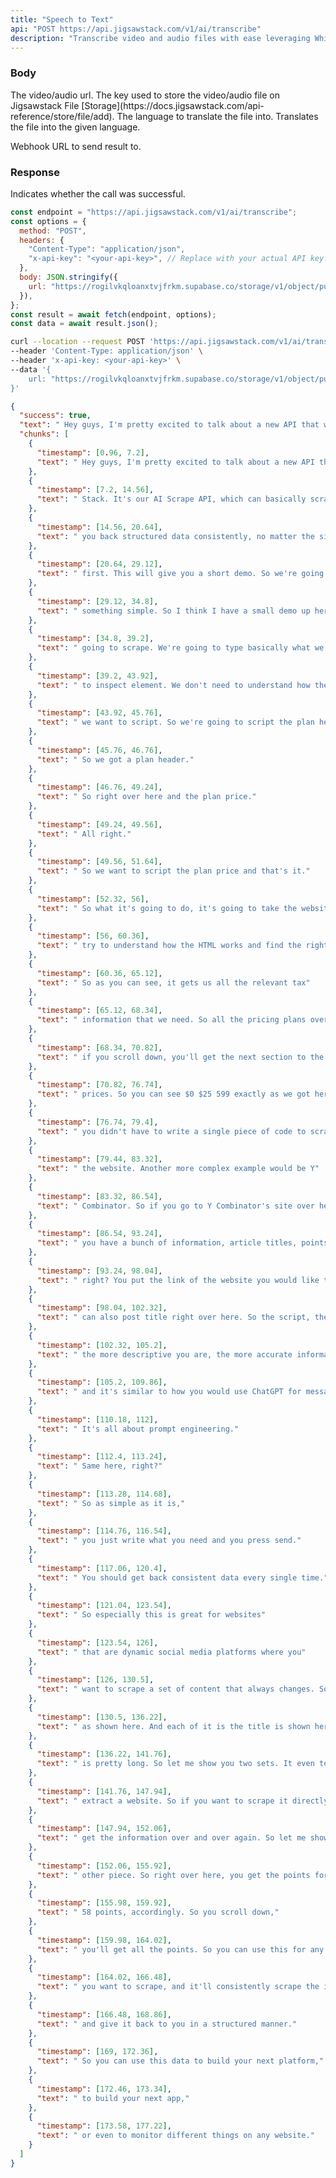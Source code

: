 ```yaml
---
title: "Speech to Text"
api: "POST https://api.jigsawstack.com/v1/ai/transcribe"
description: "Transcribe video and audio files with ease leveraging Whisper Large V3 AI model."
---
```


### Body

<ParamField body="url" type="string">
  The video/audio url.
</ParamField>

<ParamField body="file_store_key" type="string">
  The key used to store the video/audio file on Jigsawstack File
  [Storage](https://docs.jigsawstack.com/api-reference/store/file/add).
</ParamField>

<ParamField body="language" type="string">
  The language to translate the file into.
</ParamField>

<ParamField body="translate" type="boolean" defaultValue="false">
  Translates the file into the given language.
</ParamField>

<ParamField body="by_speaker" type="boolean" defaultValue="false"></ParamField>
<ParamField body="webhook_url" type="string">
  Webhook URL to send result to.
</ParamField>

<Snippet file="header.mdx" />

### Response

<ResponseField name="success" type="boolean">
  Indicates whether the call was successful.
</ResponseField>

<RequestExample>

```javascript Node.js
const endpoint = "https://api.jigsawstack.com/v1/ai/transcribe";
const options = {
  method: "POST",
  headers: {
    "Content-Type": "application/json",
    "x-api-key": "<your-api-key>", // Replace with your actual API key.
  },
  body: JSON.stringify({
    url: "https://rogilvkqloanxtvjfrkm.supabase.co/storage/v1/object/public/demo/Video%201737458382653833217.mp4?t=2024-03-22T09%3A50%3A49.894Z",
  }),
};
const result = await fetch(endpoint, options);
const data = await result.json();
```

```bash cURL
curl --location --request POST 'https://api.jigsawstack.com/v1/ai/transcribe' \
--header 'Content-Type: application/json' \
--header 'x-api-key: <your-api-key>' \
--data '{
    url: "https://rogilvkqloanxtvjfrkm.supabase.co/storage/v1/object/public/demo/Video%201737458382653833217.mp4?t=2024-03-22T09%3A50%3A49.894Z",
}'
```

</RequestExample>

<ResponseExample>

```json Response
{
  "success": true,
  "text": " Hey guys, I'm pretty excited to talk about a new API that we're going to be releasing in Jigsaw Stack. It's our AI Scrape API, which can basically scrape any website by just prompting and giving you back structured data consistently, no matter the site. So I mean, we can try something simple first. This will give you a short demo. So we're going to release this in beta and then improve it as we go. So let's try to scrape super base pricing plan, for example, something simple. So I think I have a small demo up here. So we have the URL of the page that we're going to scrape. We're going to type basically what we want to scrape. So we don't even need to inspect element. We don't need to understand how the website works. We just need to write what we want to script. So we're going to script the plan header. So we got a plan header. So right over here and the plan price. All right. So we want to script the plan price and that's it. So what it's going to do, it's going to take the website's HTML, try to understand how the HTML works and find the right places to script. So as you can see, it gets us all the relevant tax information that we need. So all the pricing plans over here. And if you scroll down, you'll get the next section to the actual prices. So you can see $0 $25 599 exactly as we got here. And you didn't have to write a single piece of code to scrape the website. Another more complex example would be Y Combinator. So if you go to Y Combinator's site over here, you have a bunch of information, article titles, points, and a bunch of other things. So same thing, right? You put the link of the website you would like to scrape, the information you can also post title right over here. So the script, the post title and post points. So the more descriptive you are, the more accurate information gets and it's similar to how you would use ChatGPT for messaging. It's all about prompt engineering. Same here, right? So as simple as it is, you just write what you need and you press send. You should get back consistent data every single time. So especially this is great for websites that are dynamic social media platforms where you want to scrape a set of content that always changes. So as you can see, you get the title as shown here. And each of it is the title is shown here for the entire page and content goal is pretty long. So let me show you two sets. It even tells you the selectors that you can use to extract a website. So if you want to scrape it directly yourself in the future, you can just use the selectors to consistently get the information over and over again. So let me show you the other piece. So right over here, you get the points for each of the items as well. So 12 points, 58 points, accordingly. So you scroll down, you'll get all the points. So you can use this for any site. Just write a prompt on what you want to scrape, and it'll consistently scrape the information and give it back to you in a structured manner. So you can use this data to build your next platform, to build your next app, or even to monitor different things on any website.",
  "chunks": [
    {
      "timestamp": [0.96, 7.2],
      "text": " Hey guys, I'm pretty excited to talk about a new API that we're going to be releasing in Jigsaw"
    },
    {
      "timestamp": [7.2, 14.56],
      "text": " Stack. It's our AI Scrape API, which can basically scrape any website by just prompting and giving"
    },
    {
      "timestamp": [14.56, 20.64],
      "text": " you back structured data consistently, no matter the site. So I mean, we can try something simple"
    },
    {
      "timestamp": [20.64, 29.12],
      "text": " first. This will give you a short demo. So we're going to release this in beta and then improve it as we go. So let's try to scrape super base pricing plan, for example,"
    },
    {
      "timestamp": [29.12, 34.8],
      "text": " something simple. So I think I have a small demo up here. So we have the URL of the page that we're"
    },
    {
      "timestamp": [34.8, 39.2],
      "text": " going to scrape. We're going to type basically what we want to scrape. So we don't even need"
    },
    {
      "timestamp": [39.2, 43.92],
      "text": " to inspect element. We don't need to understand how the website works. We just need to write what"
    },
    {
      "timestamp": [43.92, 45.76],
      "text": " we want to script. So we're going to script the plan header."
    },
    {
      "timestamp": [45.76, 46.76],
      "text": " So we got a plan header."
    },
    {
      "timestamp": [46.76, 49.24],
      "text": " So right over here and the plan price."
    },
    {
      "timestamp": [49.24, 49.56],
      "text": " All right."
    },
    {
      "timestamp": [49.56, 51.64],
      "text": " So we want to script the plan price and that's it."
    },
    {
      "timestamp": [52.32, 56],
      "text": " So what it's going to do, it's going to take the website's HTML,"
    },
    {
      "timestamp": [56, 60.36],
      "text": " try to understand how the HTML works and find the right places to script."
    },
    {
      "timestamp": [60.36, 65.12],
      "text": " So as you can see, it gets us all the relevant tax"
    },
    {
      "timestamp": [65.12, 68.34],
      "text": " information that we need. So all the pricing plans over here. And"
    },
    {
      "timestamp": [68.34, 70.82],
      "text": " if you scroll down, you'll get the next section to the actual"
    },
    {
      "timestamp": [70.82, 76.74],
      "text": " prices. So you can see $0 $25 599 exactly as we got here. And"
    },
    {
      "timestamp": [76.74, 79.4],
      "text": " you didn't have to write a single piece of code to scrape"
    },
    {
      "timestamp": [79.44, 83.32],
      "text": " the website. Another more complex example would be Y"
    },
    {
      "timestamp": [83.32, 86.54],
      "text": " Combinator. So if you go to Y Combinator's site over here,"
    },
    {
      "timestamp": [86.54, 93.24],
      "text": " you have a bunch of information, article titles, points, and a bunch of other things. So same thing,"
    },
    {
      "timestamp": [93.24, 98.04],
      "text": " right? You put the link of the website you would like to scrape, the information you"
    },
    {
      "timestamp": [98.04, 102.32],
      "text": " can also post title right over here. So the script, the post title and post points. So"
    },
    {
      "timestamp": [102.32, 105.2],
      "text": " the more descriptive you are, the more accurate information gets"
    },
    {
      "timestamp": [105.2, 109.86],
      "text": " and it's similar to how you would use ChatGPT for messaging."
    },
    {
      "timestamp": [110.18, 112],
      "text": " It's all about prompt engineering."
    },
    {
      "timestamp": [112.4, 113.24],
      "text": " Same here, right?"
    },
    {
      "timestamp": [113.28, 114.68],
      "text": " So as simple as it is,"
    },
    {
      "timestamp": [114.76, 116.54],
      "text": " you just write what you need and you press send."
    },
    {
      "timestamp": [117.06, 120.4],
      "text": " You should get back consistent data every single time."
    },
    {
      "timestamp": [121.04, 123.54],
      "text": " So especially this is great for websites"
    },
    {
      "timestamp": [123.54, 126],
      "text": " that are dynamic social media platforms where you"
    },
    {
      "timestamp": [126, 130.5],
      "text": " want to scrape a set of content that always changes. So as you can see, you get the title"
    },
    {
      "timestamp": [130.5, 136.22],
      "text": " as shown here. And each of it is the title is shown here for the entire page and content goal"
    },
    {
      "timestamp": [136.22, 141.76],
      "text": " is pretty long. So let me show you two sets. It even tells you the selectors that you can use to"
    },
    {
      "timestamp": [141.76, 147.94],
      "text": " extract a website. So if you want to scrape it directly yourself in the future, you can just use the selectors to consistently"
    },
    {
      "timestamp": [147.94, 152.06],
      "text": " get the information over and over again. So let me show you the"
    },
    {
      "timestamp": [152.06, 155.92],
      "text": " other piece. So right over here, you get the points for each of the items as well. So 12 points,"
    },
    {
      "timestamp": [155.98, 159.92],
      "text": " 58 points, accordingly. So you scroll down,"
    },
    {
      "timestamp": [159.98, 164.02],
      "text": " you'll get all the points. So you can use this for any site. Just write a prompt on what"
    },
    {
      "timestamp": [164.02, 166.48],
      "text": " you want to scrape, and it'll consistently scrape the information"
    },
    {
      "timestamp": [166.48, 168.86],
      "text": " and give it back to you in a structured manner."
    },
    {
      "timestamp": [169, 172.36],
      "text": " So you can use this data to build your next platform,"
    },
    {
      "timestamp": [172.46, 173.34],
      "text": " to build your next app,"
    },
    {
      "timestamp": [173.58, 177.22],
      "text": " or even to monitor different things on any website."
    }
  ]
}
```

</ResponseExample>
